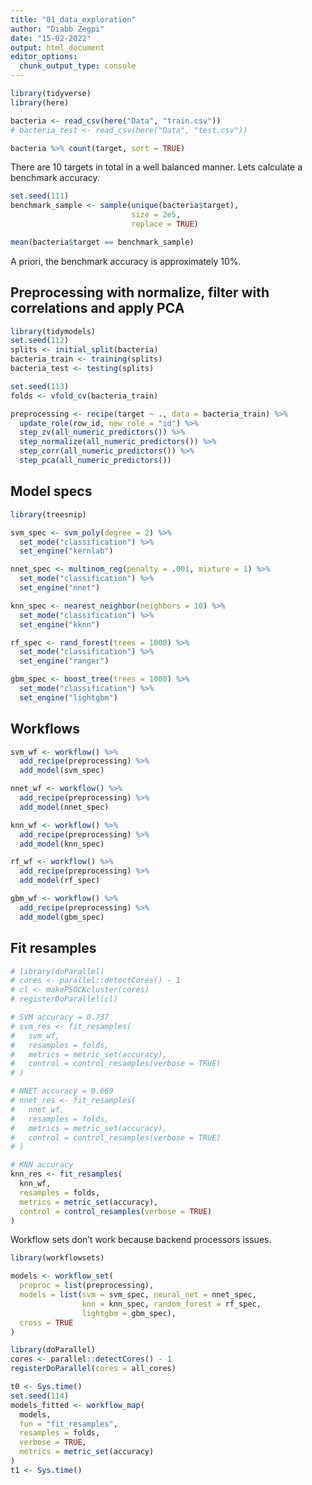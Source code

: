 ```yaml
---
title: "01_data_exploration"
author: "Diabb Zegpi"
date: "15-02-2022"
output: html_document
editor_options: 
  chunk_output_type: console
---
```


```r
library(tidyverse)
library(here)

bacteria <- read_csv(here("Data", "train.csv"))
# bacteria_test <- read_csv(here("Data", "test.csv"))
```

```r
bacteria %>% count(target, sort = TRUE)
```

There are 10 targets in total in a well balanced manner. Lets calculate a benchmark accuracy.

```r
set.seed(111)
benchmark_sample <- sample(unique(bacteria$target), 
                           size = 2e5, 
                           replace = TRUE)

mean(bacteria$target == benchmark_sample)
```

A priori, the benchmark accuracy is approximately 10%. 

## Preprocessing with normalize, filter with correlations and apply PCA

```r
library(tidymodels)
set.seed(112)
splits <- initial_split(bacteria)
bacteria_train <- training(splits)
bacteria_test <- testing(splits)

set.seed(113)
folds <- vfold_cv(bacteria_train)

preprocessing <- recipe(target ~ ., data = bacteria_train) %>% 
  update_role(row_id, new_role = "id") %>% 
  step_zv(all_numeric_predictors()) %>% 
  step_normalize(all_numeric_predictors()) %>% 
  step_corr(all_numeric_predictors()) %>% 
  step_pca(all_numeric_predictors())
```

## Model specs

```r
library(treesnip)

svm_spec <- svm_poly(degree = 2) %>% 
  set_mode("classification") %>% 
  set_engine("kernlab")

nnet_spec <- multinom_reg(penalty = .001, mixture = 1) %>% 
  set_mode("classification") %>% 
  set_engine("nnet")

knn_spec <- nearest_neighbor(neighbors = 10) %>% 
  set_mode("classification") %>% 
  set_engine("kknn")

rf_spec <- rand_forest(trees = 1000) %>% 
  set_mode("classification") %>% 
  set_engine("ranger")

gbm_spec <- boost_tree(trees = 1000) %>% 
  set_mode("classification") %>% 
  set_engine("lightgbm")
```

## Workflows

```r
svm_wf <- workflow() %>% 
  add_recipe(preprocessing) %>% 
  add_model(svm_spec)

nnet_wf <- workflow() %>% 
  add_recipe(preprocessing) %>% 
  add_model(nnet_spec)

knn_wf <- workflow() %>% 
  add_recipe(preprocessing) %>% 
  add_model(knn_spec)

rf_wf <- workflow() %>% 
  add_recipe(preprocessing) %>% 
  add_model(rf_spec)

gbm_wf <- workflow() %>% 
  add_recipe(preprocessing) %>% 
  add_model(gbm_spec)
```


## Fit resamples


```r
# library(doParallel)
# cores <- parallel::detectCores() - 1
# cl <- makePSOCKcluster(cores)
# registerDoParallel(cl)

# SVM accuracy = 0.737
# svm_res <- fit_resamples(
#   svm_wf, 
#   resamples = folds, 
#   metrics = metric_set(accuracy),
#   control = control_resamples(verbose = TRUE)
# )

# NNET accuracy = 0.669
# nnet_res <- fit_resamples(
#   nnet_wf,
#   resamples = folds,
#   metrics = metric_set(accuracy),
#   control = control_resamples(verbose = TRUE)
# )

# KNN accuracy
knn_res <- fit_resamples(
  knn_wf,
  resamples = folds,
  metrics = metric_set(accuracy),
  control = control_resamples(verbose = TRUE)
)
```



Workflow sets don't work because backend processors issues.

```r
library(workflowsets)

models <- workflow_set(
  preproc = list(preprocessing),
  models = list(svm = svm_spec, neural_net = nnet_spec,
                knn = knn_spec, random_forest = rf_spec,
                lightgbm = gbm_spec),
  cross = TRUE
)
```

```r
library(doParallel)
cores <- parallel::detectCores() - 1
registerDoParallel(cores = all_cores)

t0 <- Sys.time()
set.seed(114)
models_fitted <- workflow_map(
  models, 
  fun = "fit_resamples",
  resamples = folds,
  verbose = TRUE,
  metrics = metric_set(accuracy)
)
t1 <- Sys.time()
```


























